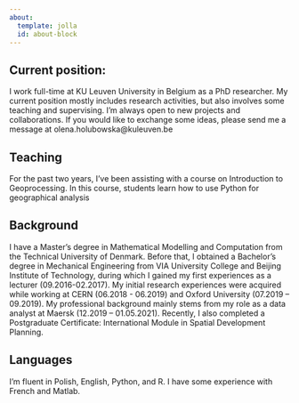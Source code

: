 ```yaml
---
about:
  template: jolla
  id: about-block
---
```

::: {#about-block}
## Current position:

I work full-time at KU Leuven University in Belgium as a PhD researcher. My current position mostly includes research activities, but also involves some teaching and supervising. I'm always open to new projects and collaborations. If you would like to exchange some ideas, please send me a message at olena.holubowska\@kuleuven.be

## Teaching

For the past two years, I've been assisting with a course on Introduction to Geoprocessing. In this course, students learn how to use Python for geographical analysis

## Background

I have a Master's degree in Mathematical Modelling and Computation from the Technical University of Denmark. Before that, I obtained a Bachelor's degree in Mechanical Engineering from VIA University College and Beijing Institute of Technology, during which I gained my first experiences as a lecturer (09.2016-02.2017). My initial research experiences were acquired while working at CERN (06.2018 - 06.2019) and Oxford University (07.2019 – 09.2019). My professional background mainly stems from my role as a data analyst at Maersk (12.2019 – 01.05.2021). Recently, I also completed a Postgraduate Certificate: International Module in Spatial Development Planning.

## Languages

I'm fluent in Polish, English, Python, and R. I have some experience with French and Matlab.
::: 
